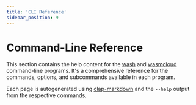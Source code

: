 ```yaml
---
title: 'CLI Reference'
sidebar_position: 9
---
```


# Command-Line Reference

This section contains the help content for the [wash](./wash.mdx) and [wasmcloud](./wasmcloud.mdx) command-line programs. It's a comprehensive reference for the commands, options, and subcommands available in each program.

Each page is autogenerated using [clap-markdown](https://crates.io/crates/clap-markdown) and the `--help` output from the respective commands.
